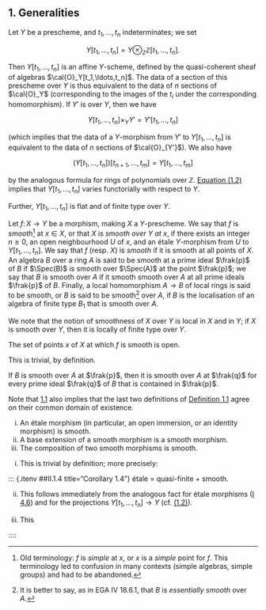 ## 1. Generalities {#II.1}

Let $Y$ be a prescheme, and $t_1,\ldots,t_n$ indeterminates;
we set

::: {.eqtag #equation-II.1.1}
$$
  Y[t_1,\ldots,t_n] = Y\otimes_\mathbb{Z}\mathbb{Z}[t_1,\ldots,t_n].
\tag{1.1}
$$
:::

Then $Y[t_1,\ldots,t_n]$ is an affine $Y$-scheme, defined by the quasi-coherent sheaf of algebras $\cal{O}_Y[t_1,\ldots,t_n]$.
The data of a section of this prescheme over $Y$ is thus equivalent to the data of $n$ sections of $\cal{O}_Y$ (corresponding to the images of the $t_i$ under the corresponding homomorphism).
If $Y'$ is over $Y$, then we have

::: {.eqtag #equation-II.1.2}
$$
  Y[t_1,\ldots,t_n] \times_Y Y' = Y'[t_1,\ldots,t_n]
\tag{1.2}
$$
:::

(which implies that the data of a $Y$-morphism from $Y'$ to $Y[t_1,\ldots,t_n]$ is equivalent to the data of $n$ sections of $\cal{O}_{Y'}$).
We also have

::: {.eqtag #equation-II.1.3}
$$
  \big(Y[t_1,\ldots,t_n]\big)[t_{n+1},\ldots,t_m] = Y[t_1,\ldots,t_m]
\tag{1.3}
$$
:::

by the analogous formula for rings of polynomials over $\mathbb{Z}$.
[Equation (1.2)](#equation-II.1.2) implies that $Y[t_1,\ldots,t_n]$ varies functorially with respect to $Y$.

Further, $Y[t_1,\ldots,t_n]$ is flat and of finite type over $Y$.

::: {.rmenv #II.1.1a title="Definition 1.1"}
Let $f\colon X\to Y$ be a morphism, making $X$ a $Y$-prescheme.
We say that $f$ is _smooth_^[Old terminology: $f$ is _simple_ at $x$, or $x$ is a _simple_ point for $f$. This terminology led to confusion in many contexts (simple algebras, simple groups) and had to be abandoned.] at $x\in X$, or that $X$ is _smooth over $Y$ at $x$_, if there exists an integer $n\geq0$, an open neighbourhood $U$ of $x$, and an étale $Y$-morphism from $U$ to $Y[t_1,\ldots,t_n]$.
We say that $f$ (resp. $X$) is _smooth_ if it is smooth at all points of $X$.
An algebra $B$ over a ring $A$ is said to be smooth at a prime ideal $\frak{p}$ of $B$ if $\Spec(B)$ is smooth over $\Spec(A)$ at the point $\frak{p}$;
we say that $B$ is smooth over $A$ if it smooth smooth over $A$ at all prime ideals $\frak{p}$ of $B$.
Finally, a local homomorphism $A\to B$ of local rings is said to be smooth, or $B$ is said to be smooth^[It is better to say, as in EGA IV 18.6.1, that $B$ is _essentially smooth_ over $A$.] over $A$, if $B$ is the localisation of an algebra of finite type $B_1$ that is smooth over $A$.
:::

We note that the notion of smoothness of $X$ over $Y$ is local in $X$ and in $Y$;
if $X$ is smooth over $Y$, then it is locally of finite type over $Y$.

::: {.itenv #II.1.1 title="Proposition 1.1"}
The set of points $x$ of $X$ at which $f$ is smooth is open.
:::

::: {.proof}
This is trivial, by definition.
:::

::: {.itenv #II.1.2 title="Corollary 1.2"}
If $B$ is smooth over $A$ at $\frak{p}$, then it is smooth over $A$ at $\frak{q}$ for every prime ideal $\frak{q}$ of $B$ that is contained in $\frak{p}$.
:::

Note that [1.1](#II.1.1) also implies that the last two definitions of [Definition 1.1](#II.1.1a) agree on their common domain of existence.

::: {.itenv #II.1.3 title="Proposition 1.3"}

i. An étale morphism (in particular, an open immersion, or an identity morphism) is smooth.
ii. A base extension of a smooth morphism is a smooth morphism.
iii. The composition of two smooth morphisms is smooth.

:::

:::: {.proof}

i. This is trivial by definition; more precisely:

::: {.itenv ##II.1.4 title="Corollary 1.4"}
étale = quasi-finite + smooth.
:::

ii. This follows immediately from the analogous fact for étale morphisms ([I 4.6](#I.4.6)) and for the projections $Y[t_1,\ldots,t_n]\to Y$ (cf. [(1.2)](#equation-II.1.2)).

iii. This

::::